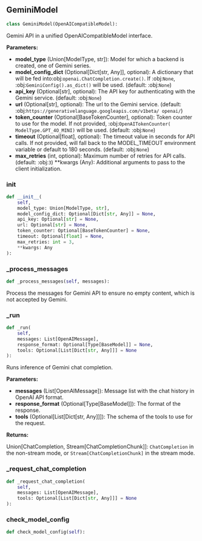 <a id="camel.models.gemini_model"></a>

<a id="camel.models.gemini_model.GeminiModel"></a>

## GeminiModel

```python
class GeminiModel(OpenAICompatibleModel):
```

Gemini API in a unified OpenAICompatibleModel interface.

**Parameters:**

- **model_type** (Union[ModelType, str]): Model for which a backend is created, one of Gemini series.
- **model_config_dict** (Optional[Dict[str, Any]], optional): A dictionary that will be fed into:obj:`openai.ChatCompletion.create()`. If :obj:`None`, :obj:`GeminiConfig().as_dict()` will be used. (default: :obj:`None`)
- **api_key** (Optional[str], optional): The API key for authenticating with the Gemini service. (default: :obj:`None`)
- **url** (Optional[str], optional): The url to the Gemini service. (default: :obj:`https://generativelanguage.googleapis.com/v1beta/ openai/`)
- **token_counter** (Optional[BaseTokenCounter], optional): Token counter to use for the model. If not provided, :obj:`OpenAITokenCounter( ModelType.GPT_4O_MINI)` will be used. (default: :obj:`None`)
- **timeout** (Optional[float], optional): The timeout value in seconds for API calls. If not provided, will fall back to the MODEL_TIMEOUT environment variable or default to 180 seconds. (default: :obj:`None`)
- **max_retries** (int, optional): Maximum number of retries for API calls. (default: :obj:`3`) **kwargs (Any): Additional arguments to pass to the client initialization.

<a id="camel.models.gemini_model.GeminiModel.__init__"></a>

### __init__

```python
def __init__(
    self,
    model_type: Union[ModelType, str],
    model_config_dict: Optional[Dict[str, Any]] = None,
    api_key: Optional[str] = None,
    url: Optional[str] = None,
    token_counter: Optional[BaseTokenCounter] = None,
    timeout: Optional[float] = None,
    max_retries: int = 3,
    **kwargs: Any
):
```

<a id="camel.models.gemini_model.GeminiModel._process_messages"></a>

### _process_messages

```python
def _process_messages(self, messages):
```

Process the messages for Gemini API to ensure no empty content,
which is not accepted by Gemini.

<a id="camel.models.gemini_model.GeminiModel._run"></a>

### _run

```python
def _run(
    self,
    messages: List[OpenAIMessage],
    response_format: Optional[Type[BaseModel]] = None,
    tools: Optional[List[Dict[str, Any]]] = None
):
```

Runs inference of Gemini chat completion.

**Parameters:**

- **messages** (List[OpenAIMessage]): Message list with the chat history in OpenAI API format.
- **response_format** (Optional[Type[BaseModel]]): The format of the response.
- **tools** (Optional[List[Dict[str, Any]]]): The schema of the tools to use for the request.

**Returns:**

  Union[ChatCompletion, Stream[ChatCompletionChunk]]:
`ChatCompletion` in the non-stream mode, or
`Stream[ChatCompletionChunk]` in the stream mode.

<a id="camel.models.gemini_model.GeminiModel._request_chat_completion"></a>

### _request_chat_completion

```python
def _request_chat_completion(
    self,
    messages: List[OpenAIMessage],
    tools: Optional[List[Dict[str, Any]]] = None
):
```

<a id="camel.models.gemini_model.GeminiModel.check_model_config"></a>

### check_model_config

```python
def check_model_config(self):
```
